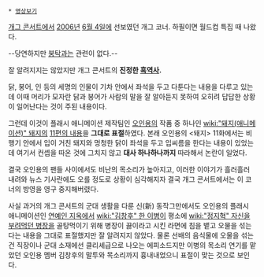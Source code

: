  * [http://www.youtube.com/watch?v=RPgjK2Q0DA4 영상보기]
[[개그 콘서트]]에서 [[2006년]] [[6월 4일]]에 선보였던 개그 코너. 하필이면 월드컵 특집 때 나왔다.

--당연하지만 [[붕탁]]과는 관련이 없다.--

잘 알려지지는 않았지만 개그 콘서트의 '''진정한 [[흑역사]].'''

닭, 붕어, 인 등의 세명의 인물이 기차 안에서 좌석을 두고 다툰다는 내용을 다루고 있는데 이때 머리가 모자란 닭과 붕어가 사람의 말을 잘 알아듣지 못하여 오히려 답답한 상황이 일어난다는 것이 주된 내용이다.

그런데 이것이 플래시 애니메이션 제작팀인 [[오인용]]의 작품 중 하나인 [[wiki:"돼지(애니메이션)" 돼지]]의 [http://www.youtube.com/watch?v=2UKf2BjmClg 11편의 내용]을 '''그대로 표절'''하였다. 본래 오인용의 <돼지> 11화에서는 비행기 안에서 입이 거친 돼지와 멍청한 닭이 좌석을 두고 입씨름을 한다는 내용이 있었는데 여기서 컨셉을 따온 것에 그치지 않고 '''대사 하나하나까지''' 따라해서 논란이 일었다.

결국 오인용의 팬들 사이에서도 비난의 목소리가 높아지고, 이러한 이야기가 흘러흘러 내려와 뉴스 기사란에도 오를 정도로 상황이 심각해지자 결국 개그 콘서트에서는 이 코너의 방영을 영구 중지해버렸다.

사실 과거의 개그 콘서트의 군대 생활을 다룬 신(新) 동작그만에서도 오인용의 플래시 애니메이션인 [[연예인 지옥]]에서 [[wiki:"김창후" 한 이병]]이 평소에 [[wiki:"정지혁" 자신을 부려먹던 병장]]을 골탕먹이기 위해 병장이 끓이라고 시킨 라면에 침을 뱉고 오물을 섞는다는 내용을 그대로 표절했지만 잘 알려지지 않았다. 물론 선배의 음식물에 오물을 섞는건 직장이나 군대 소재에선 클리셰급으로 나오는 에피소드지만 이병의 목소리 연기를 맡았던 오인용 멤버 김창후의 말투와 목소리까지 흉내내었으니 표절이 맞는 것으로 보인다.
